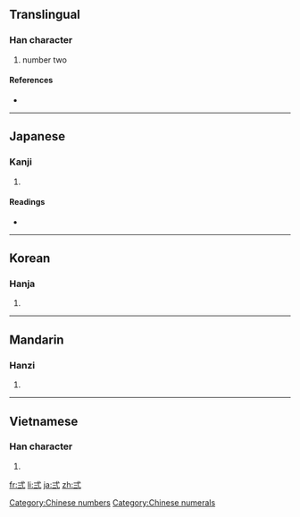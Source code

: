 {{also|二}}
==Translingual==

===Han character===
{{Han char|rn=56|rad=弋|as=02|sn=5|four=|canj=戈心一一 (IPMM)}}

# number two

====References====
* {{Han ref|kx=0355.040|dkj=09661|dj=0670.210|hdz=10558.050|uh=5F0D|ud=24333}}

[[Category:Chinese numbers]]
[[Category:Chinese numerals]]

----

==Japanese==

===Kanji===
{{ja-kanji|grade=|rs=弋02}}

# {{defn|Japanese|sort=弋02}}

====Readings====
* {{ja-readings|on=[[に]] (ni), [[じ]] (ji)|kun=[[ふたつ]] (futatsu)}}

----

==Korean==

===Hanja===
{{ko-hanja|hangeul=이|eumhun=|rv=i|mr=i|y=i}}

# {{defn|Korean|sort=弋02}}

----

==Mandarin==

===Hanzi===
{{cmn-hanzi|pin=[[èr]] ([[er4]])|wg=erh<sup>4</sup>}}

# {{defn|Mandarin|sort=弋02}}

----

==Vietnamese==

===Han character===
{{vi-hantu|[[nhị]], [[nhẹ]], [[nhi]]|rs=弋02}}

# {{defn|Vietnamese|sort=弋02}}

[[fr:弍]]
[[li:弍]]
[[ja:弍]]
[[zh:弍]]